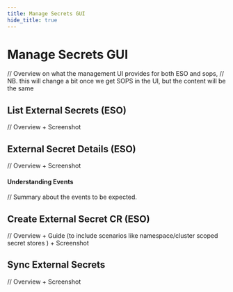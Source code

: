 ```yaml
---
title: Manage Secrets GUI
hide_title: true
---
```


# Manage Secrets GUI
// Overview on what the management UI provides for both ESO and sops, 
// NB. this will change a bit once we get SOPS in the UI, but the content will be the same

## List External Secrets (ESO)
// Overview + Screenshot
## External Secret Details (ESO)
// Overview + Screenshot
#### Understanding Events
// Summary about the events to be expected.
## Create External Secret CR (ESO)
// Overview + Guide (to include scenarios like namespace/cluster scoped secret stores ) + Screenshot
## Sync External Secrets
// Overview + Screenshot


